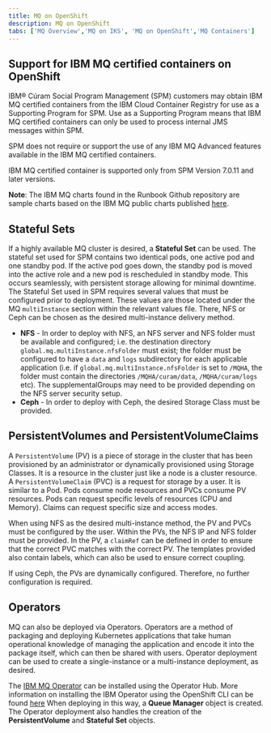 ```yaml
---
title: MQ on OpenShift
description: MQ on OpenShift
tabs: ['MQ Overview','MQ on IKS', 'MQ on OpenShift','MQ Containers']
---
```


## Support for IBM MQ certified containers on OpenShift

IBM® Cúram Social Program Management (SPM) customers may obtain IBM MQ certified containers from the IBM Cloud Container Registry for use as a Supporting Program for SPM.
Use as a Supporting Program means that IBM MQ certified containers can only be used to process internal JMS messages within SPM.

SPM does not require or support the use of any IBM MQ Advanced features available in the IBM MQ certified containers.

IBM MQ certified container is supported only from SPM Version 7.0.11 and later versions.

<InlineNotification>

**Note**: The IBM MQ charts found in the Runbook Github repository are sample charts based on the IBM MQ public charts published [here](https://github.com/IBM/charts/tree/master/stable/ibm-mqadvanced-server-dev).

</InlineNotification>

## Stateful Sets

If a highly available MQ cluster is desired, a **Stateful Set** can be used. The stateful set used for SPM contains two identical
pods, one active pod and one standby pod. If the active pod goes down, the standby pod is moved into the active role and a new pod is rescheduled in standby mode.
This occurs seamlessly, with persistent storage allowing for minimal downtime. The Stateful Set used in SPM requires several values that must be configured prior to
deployment. These values are those located under the MQ `multiInstance` section within the relevant values file. There, NFS or Ceph can be chosen as the desired
multi-instance delivery method.

* **NFS** - In order to deploy with NFS, an NFS server and NFS folder must be available and configured; i.e. the destination directory `global.mq.multiInstance.nfsFolder` must exist;
the folder must be configured to have a `data` and `logs` subdirectory for each applicable application (i.e. if `global.mq.multiInstance.nfsFolder` is set to `/MQHA`, the folder must
contain the directories `/MQHA/curam/data`, `/MQHA/curam/logs` etc).
The supplementalGroups may need to be provided depending on the NFS server security setup.
* **Ceph** - In order to deploy with Ceph, the desired Storage Class must be provided.

## PersistentVolumes and PersistentVolumeClaims

A `PersistentVolume` (PV) is a piece of storage in the cluster that has been provisioned by an administrator or dynamically provisioned using Storage Classes.
It is a resource in the cluster just like a node is a cluster resource. A `PersistentVolumeClaim` (PVC) is a request for storage by a user. It is similar to
a Pod. Pods consume node resources and PVCs consume PV resources. Pods can request specific levels of resources (CPU and Memory). Claims can request specific
size and access modes.

When using NFS as the desired multi-instance method, the PV and PVCs must be configured by the user. Within the PVs, the NFS IP and NFS folder must be provided.
In the PV, a `claimRef` can be defined in order to ensure that the correct PVC matches with the correct PV. The templates provided also contain labels, which can
also be used to ensure correct coupling.

If using Ceph, the PVs are dynamically configured. Therefore, no further configuration is required.

## Operators

MQ can also be deployed via Operators. Operators are a method of packaging and deploying Kubernetes applications that take human operational knowledge of managing the application and encode it into the
package itself, which can then be shared with users. Operator deployment can be used to create a single-instance or a multi-instance deployment, as desired.

The [IBM MQ Operator](https://www.ibm.com/docs/en/ibm-mq/9.2?topic=containers-support-mq-operator) can be installed using the Operator Hub. More information on  installing the IBM Operator using the OpenShift CLI
can be found [here](https://www.ibm.com/docs/en/ibm-mq/9.1?topic=openshift-installing-mq-operator-using-cli)
When deploying in this way, a **Queue Manager** object is created. The Operator deployment also handles the creation of the **PersistentVolume** and **Stateful Set** objects.
